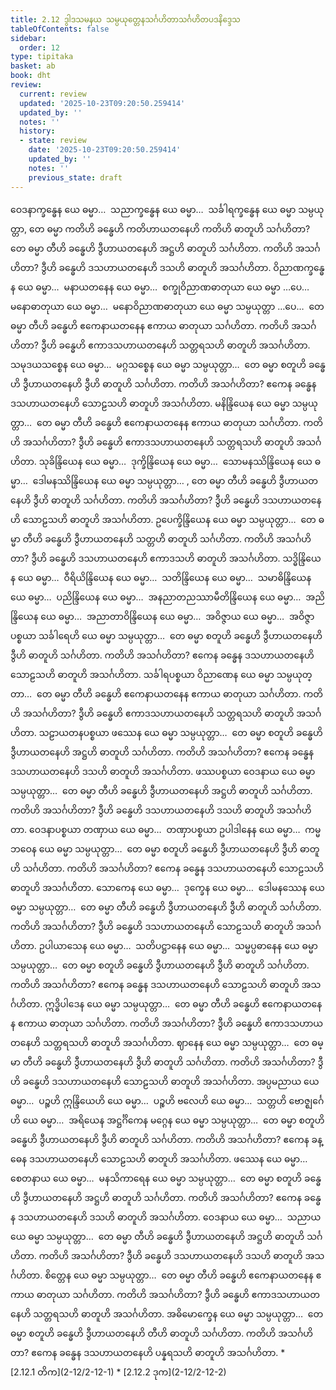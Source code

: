 ```yaml
---
title: 2.12 ဒွါဒသမနယ သမ္ပယုတ္တေနသင်္ဂဟိတာသင်္ဂဟိတပဒနိဒ္ဒေသ
tableOfContents: false
sidebar:
  order: 12
type: tipitaka
basket: ab
book: dht
review:
  current: review
  updated: '2025-10-23T09:20:50.259414'
  updated_by: ''
  notes: ''
  history:
  - state: review
    date: '2025-10-23T09:20:50.259414'
    updated_by: ''
    notes: ''
    previous_state: draft
---
```



<ReviewStatus review={frontmatter.review} showDetails={true} />

<HypothesisAnnotation frontmatter={frontmatter} />

<DynamicBreadcrumb />

<Division number="417" book="dht" e="ch" v="31" p="78">

<Paragraph number="513" book="dht">
ဝေဒနာက္ခန္ဓေန ယေ ဓမ္မာ…  သညာက္ခန္ဓေန ယေ ဓမ္မာ…  သင်္ခါရက္ခန္ဓေန ယေ ဓမ္မာ သမ္ပယုတ္တာ, တေ ဓမ္မာ ကတိဟိ ခန္ဓေဟိ ကတိဟာယတနေဟိ ကတိဟိ ဓာတူဟိ သင်္ဂဟိတာ? တေ ဓမ္မာ တီဟိ ခန္ဓေဟိ ဒွီဟာယတနေဟိ အဋ္ဌဟိ ဓာတူဟိ သင်္ဂဟိတာ. ကတိဟိ အသင်္ဂဟိတာ? ဒွီဟိ ခန္ဓေဟိ ဒသဟာယတနေဟိ ဒသဟိ ဓာတူဟိ အသင်္ဂဟိတာ.


</Paragraph>

</Division>
<Division number="418" book="dht" e="ch" v="31" p="78">

<Paragraph number="514" book="dht">
ဝိညာဏက္ခန္ဓေန ယေ ဓမ္မာ…  မနာယတနေန ယေ ဓမ္မာ…  စက္ခုဝိညာဏဓာတုယာ ယေ ဓမ္မာ …ပေ…  မနောဓာတုယာ ယေ ဓမ္မာ…  မနောဝိညာဏဓာတုယာ ယေ ဓမ္မာ သမ္ပယုတ္တာ …ပေ…  တေ ဓမ္မာ တီဟိ ခန္ဓေဟိ ဧကေနာယတနေန ဧကာယ ဓာတုယာ သင်္ဂဟိတာ. ကတိဟိ အသင်္ဂဟိတာ? ဒွီဟိ ခန္ဓေဟိ ဧကာဒသဟာယတနေဟိ သတ္တရသဟိ ဓာတူဟိ အသင်္ဂဟိတာ.


</Paragraph>

</Division>
<Division number="419" book="dht" e="ch" v="31" p="78">

<Paragraph number="515" book="dht">
သမုဒယသစ္စေန ယေ ဓမ္မာ…  မဂ္ဂသစ္စေန ယေ ဓမ္မာ သမ္ပယုတ္တာ…  တေ ဓမ္မာ စတူဟိ ခန္ဓေဟိ ဒွီဟာယတနေဟိ ဒွီဟိ ဓာတူဟိ သင်္ဂဟိတာ. ကတိဟိ အသင်္ဂဟိတာ? ဧကေန ခန္ဓေန ဒသဟာယတနေဟိ သောဠသဟိ ဓာတူဟိ အသင်္ဂဟိတာ.


</Paragraph>

</Division>
<Division number="420" book="dht" e="ch" v="31" p="78">

<Paragraph number="516" book="dht">
မနိန္ဒြိယေန ယေ ဓမ္မာ သမ္ပယုတ္တာ…  တေ ဓမ္မာ တီဟိ ခန္ဓေဟိ ဧကေနာယတနေန ဧကာယ ဓာတုယာ သင်္ဂဟိတာ. ကတိဟိ အသင်္ဂဟိတာ? ဒွီဟိ ခန္ဓေဟိ ဧကာဒသဟာယတနေဟိ သတ္တရသဟိ ဓာတူဟိ အသင်္ဂဟိတာ.


</Paragraph>

</Division>
<Division number="421" book="dht" e="ch" v="31" p="78">

<Paragraph number="517" book="dht">
သုခိန္ဒြိယေန ယေ ဓမ္မာ…  ဒုက္ခိန္ဒြိယေန ယေ ဓမ္မာ…  သောမနဿိန္ဒြိယေန ယေ ဓမ္မာ…  ဒေါမနဿိန္ဒြိယေန ယေ ဓမ္မာ သမ္ပယုတ္တာ… , တေ ဓမ္မာ တီဟိ ခန္ဓေဟိ ဒွီဟာယတနေဟိ ဒွီဟိ ဓာတူဟိ သင်္ဂဟိတာ. ကတိဟိ အသင်္ဂဟိတာ? ဒွီဟိ ခန္ဓေဟိ ဒသဟာယတနေဟိ သောဠသဟိ ဓာတူဟိ အသင်္ဂဟိတာ.


</Paragraph>

</Division>
<Division number="422" book="dht" e="ch" v="31" p="78">

<Paragraph number="518" book="dht">
ဥပေက္ခိန္ဒြိယေန ယေ ဓမ္မာ သမ္ပယုတ္တာ…  တေ ဓမ္မာ တီဟိ ခန္ဓေဟိ ဒွီဟာယတနေဟိ သတ္တဟိ ဓာတူဟိ သင်္ဂဟိတာ. ကတိဟိ အသင်္ဂဟိတာ? ဒွီဟိ ခန္ဓေဟိ ဒသဟာယတနေဟိ ဧကာဒသဟိ ဓာတူဟိ အသင်္ဂဟိတာ.


</Paragraph>

</Division>
<Division number="423" book="dht" e="ch" v="31" p="79">

<Paragraph number="519" book="dht">
သဒ္ဓိန္ဒြိယေန ယေ ဓမ္မာ…  ဝီရိယိန္ဒြိယေန ယေ ဓမ္မာ…  သတိန္ဒြိယေန ယေ ဓမ္မာ…  သမာဓိန္ဒြိယေန ယေ ဓမ္မာ…  ပညိန္ဒြိယေန ယေ ဓမ္မာ…  အနညာတညဿာမီတိန္ဒြိယေန ယေ ဓမ္မာ…  အညိန္ဒြိယေန ယေ ဓမ္မာ…  အညာတာဝိန္ဒြိယေန ယေ ဓမ္မာ…  အဝိဇ္ဇာယ ယေ ဓမ္မာ…  အဝိဇ္ဇာပစ္စယာ သင်္ခါရေဟိ ယေ ဓမ္မာ သမ္ပယုတ္တာ…  တေ ဓမ္မာ စတူဟိ ခန္ဓေဟိ ဒွီဟာယတနေဟိ ဒွီဟိ ဓာတူဟိ သင်္ဂဟိတာ. ကတိဟိ အသင်္ဂဟိတာ? ဧကေန ခန္ဓေန ဒသဟာယတနေဟိ သောဠသဟိ ဓာတူဟိ အသင်္ဂဟိတာ.


</Paragraph>

</Division>
<Division number="424" book="dht" e="ch" v="31" p="79">

<Paragraph number="520" book="dht">
သင်္ခါရပစ္စယာ ဝိညာဏေန ယေ ဓမ္မာ သမ္ပယုတ္တာ…  တေ ဓမ္မာ တီဟိ ခန္ဓေဟိ ဧကေနာယတနေန ဧကာယ ဓာတုယာ သင်္ဂဟိတာ. ကတိဟိ အသင်္ဂဟိတာ? ဒွီဟိ ခန္ဓေဟိ ဧကာဒသဟာယတနေဟိ သတ္တရသဟိ ဓာတူဟိ အသင်္ဂဟိတာ.


</Paragraph>

</Division>
<Division number="425" book="dht" e="ch" v="31" p="79">

<Paragraph number="521" book="dht">
သဠာယတနပစ္စယာ ဖဿေန ယေ ဓမ္မာ သမ္ပယုတ္တာ…  တေ ဓမ္မာ စတူဟိ ခန္ဓေဟိ ဒွီဟာယတနေဟိ အဋ္ဌဟိ ဓာတူဟိ သင်္ဂဟိတာ. ကတိဟိ အသင်္ဂဟိတာ? ဧကေန ခန္ဓေန ဒသဟာယတနေဟိ ဒသဟိ ဓာတူဟိ အသင်္ဂဟိတာ.


</Paragraph>

</Division>
<Division number="426" book="dht" e="ch" v="31" p="79">

<Paragraph number="522" book="dht">
ဖဿပစ္စယာ ဝေဒနာယ ယေ ဓမ္မာ သမ္ပယုတ္တာ…  တေ ဓမ္မာ တီဟိ ခန္ဓေဟိ ဒွီဟာယတနေဟိ အဋ္ဌဟိ ဓာတူဟိ သင်္ဂဟိတာ. ကတိဟိ အသင်္ဂဟိတာ? ဒွီဟိ ခန္ဓေဟိ ဒသဟာယတနေဟိ ဒသဟိ ဓာတူဟိ အသင်္ဂဟိတာ.


</Paragraph>

</Division>
<Division number="427" book="dht" e="ch" v="31" p="79">

<Paragraph number="523" book="dht">
ဝေဒနာပစ္စယာ တဏှာယ ယေ ဓမ္မာ…  တဏှာပစ္စယာ ဥပါဒါနေန ယေ ဓမ္မာ…  ကမ္မဘဝေန ယေ ဓမ္မာ သမ္ပယုတ္တာ…  တေ ဓမ္မာ စတူဟိ ခန္ဓေဟိ ဒွီဟာယတနေဟိ ဒွီဟိ ဓာတူဟိ သင်္ဂဟိတာ. ကတိဟိ အသင်္ဂဟိတာ? ဧကေန ခန္ဓေန ဒသဟာယတနေဟိ သောဠသဟိ ဓာတူဟိ အသင်္ဂဟိတာ.


</Paragraph>

</Division>
<Division number="428" book="dht" e="ch" v="31" p="79">

<Paragraph number="524" book="dht">
သောကေန ယေ ဓမ္မာ…  ဒုက္ခေန ယေ ဓမ္မာ…  ဒေါမနဿေန ယေ ဓမ္မာ သမ္ပယုတ္တာ…  တေ ဓမ္မာ တီဟိ ခန္ဓေဟိ ဒွီဟာယတနေဟိ ဒွီဟိ ဓာတူဟိ သင်္ဂဟိတာ. ကတိဟိ အသင်္ဂဟိတာ? ဒွီဟိ ခန္ဓေဟိ ဒသဟာယတနေဟိ သောဠသဟိ ဓာတူဟိ အသင်္ဂဟိတာ.


</Paragraph>

</Division>
<Division number="429" book="dht" e="ch" v="31" p="79">

<Paragraph number="525" book="dht">
ဥပါယာသေန ယေ ဓမ္မာ…  သတိပဋ္ဌာနေန ယေ ဓမ္မာ…  သမ္မပ္ပဓာနေန ယေ ဓမ္မာ သမ္ပယုတ္တာ…  တေ ဓမ္မာ စတူဟိ ခန္ဓေဟိ ဒွီဟာယတနေဟိ ဒွီဟိ ဓာတူဟိ သင်္ဂဟိတာ. ကတိဟိ အသင်္ဂဟိတာ? ဧကေန ခန္ဓေန ဒသဟာယတနေဟိ သောဠသဟိ ဓာတူဟိ အသင်္ဂဟိတာ.


</Paragraph>

</Division>
<Division number="430" book="dht" e="ch" v="31" p="80">

<Paragraph number="526" book="dht">
ဣဒ္ဓိပါဒေန ယေ ဓမ္မာ သမ္ပယုတ္တာ…  တေ ဓမ္မာ တီဟိ ခန္ဓေဟိ ဧကေနာယတနေန ဧကာယ ဓာတုယာ သင်္ဂဟိတာ. ကတိဟိ အသင်္ဂဟိတာ? ဒွီဟိ ခန္ဓေဟိ ဧကာဒသဟာယတနေဟိ သတ္တရသဟိ ဓာတူဟိ အသင်္ဂဟိတာ.


</Paragraph>

</Division>
<Division number="431" book="dht" e="ch" v="31" p="80">

<Paragraph number="527" book="dht">
ဈာနေန ယေ ဓမ္မာ သမ္ပယုတ္တာ…  တေ ဓမ္မာ တီဟိ ခန္ဓေဟိ ဒွီဟာယတနေဟိ ဒွီဟိ ဓာတူဟိ သင်္ဂဟိတာ. ကတိဟိ အသင်္ဂဟိတာ? ဒွီဟိ ခန္ဓေဟိ ဒသဟာယတနေဟိ သောဠသဟိ ဓာတူဟိ အသင်္ဂဟိတာ.


</Paragraph>

</Division>
<Division number="432" book="dht" e="ch" v="31" p="80">

<Paragraph number="528" book="dht">
အပ္ပမညာယ ယေ ဓမ္မာ…  ပဉ္စဟိ ဣန္ဒြိယေဟိ ယေ ဓမ္မာ…  ပဉ္စဟိ ဗလေဟိ ယေ ဓမ္မာ…  သတ္တဟိ ဗောဇ္ဈင်္ဂေဟိ ယေ ဓမ္မာ…  အရိယေန အဋ္ဌင်္ဂိကေန မဂ္ဂေန ယေ ဓမ္မာ သမ္ပယုတ္တာ…  တေ ဓမ္မာ စတူဟိ ခန္ဓေဟိ ဒွီဟာယတနေဟိ ဒွီဟိ ဓာတူဟိ သင်္ဂဟိတာ. ကတိဟိ အသင်္ဂဟိတာ? ဧကေန ခန္ဓေန ဒသဟာယတနေဟိ သောဠသဟိ ဓာတူဟိ အသင်္ဂဟိတာ.


</Paragraph>

</Division>
<Division number="433" book="dht" e="ch" v="31" p="80">

<Paragraph number="529" book="dht">
ဖဿေန ယေ ဓမ္မာ…  စေတနာယ ယေ ဓမ္မာ…  မနသိကာရေန ယေ ဓမ္မာ သမ္ပယုတ္တာ…  တေ ဓမ္မာ စတူဟိ ခန္ဓေဟိ ဒွီဟာယတနေဟိ အဋ္ဌဟိ ဓာတူဟိ သင်္ဂဟိတာ. ကတိဟိ အသင်္ဂဟိတာ? ဧကေန ခန္ဓေန ဒသဟာယတနေဟိ ဒသဟိ ဓာတူဟိ အသင်္ဂဟိတာ.


</Paragraph>

</Division>
<Division number="434" book="dht" e="ch" v="31" p="80">

<Paragraph number="530" book="dht">
ဝေဒနာယ ယေ ဓမ္မာ…  သညာယ ယေ ဓမ္မာ သမ္ပယုတ္တာ…  တေ ဓမ္မာ တီဟိ ခန္ဓေဟိ ဒွီဟာယတနေဟိ အဋ္ဌဟိ ဓာတူဟိ သင်္ဂဟိတာ. ကတိဟိ အသင်္ဂဟိတာ? ဒွီဟိ ခန္ဓေဟိ ဒသဟာယတနေဟိ ဒသဟိ ဓာတူဟိ အသင်္ဂဟိတာ.


</Paragraph>

</Division>
<Division number="435" book="dht" e="ch" v="31" p="80">

<Paragraph number="531" book="dht">
စိတ္တေန ယေ ဓမ္မာ သမ္ပယုတ္တာ…  တေ ဓမ္မာ တီဟိ ခန္ဓေဟိ ဧကေနာယတနေန ဧကာယ ဓာတုယာ သင်္ဂဟိတာ. ကတိဟိ အသင်္ဂဟိတာ? ဒွီဟိ ခန္ဓေဟိ ဧကာဒသဟာယတနေဟိ သတ္တရသဟိ ဓာတူဟိ အသင်္ဂဟိတာ.


</Paragraph>

</Division>
<Division number="436" book="dht" e="ch" v="31" p="80">

<Paragraph number="532" book="dht">
အဓိမောက္ခေန ယေ ဓမ္မာ သမ္ပယုတ္တာ…  တေ ဓမ္မာ စတူဟိ ခန္ဓေဟိ ဒွီဟာယတနေဟိ တီဟိ ဓာတူဟိ သင်္ဂဟိတာ. ကတိဟိ အသင်္ဂဟိတာ? ဧကေန ခန္ဓေန ဒသဟာယတနေဟိ ပန္နရသဟိ ဓာတူဟိ အသင်္ဂဟိတာ.

</Paragraph>
</Division>

<TableOfContents book="dht" section="2.12">
* [2.12.1 တိက](2-12/2-12-1)
* [2.12.2 ဒုက](2-12/2-12-2)
</TableOfContents>